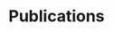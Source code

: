 \pagebreak[1]

# Publications

<!-- * The following notations only apply to September 2021 and after. -->

<!-- `#`: derived from the candidate’s thesis. -->

<!-- `*`: publication that has undergone stringent editorial review by peers. -->

<!-- `+`: publication that was invited and carries special prestige and recognition. -->

<!-- # Selected Publications -->
<!--  -->
<!-- ::: {#refs_selected} -->
<!-- ::: -->

::: {#refs_publications}
:::

